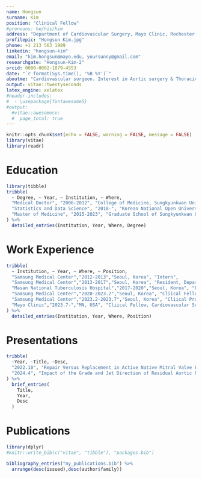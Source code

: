 ```yaml
---
name: Hongsun
surname: Kim
position: "Clinical Fellow"
#pronouns: he/his/him
address: "Department of Cardiovascular Surgery, Mayo Clinic, Rochester, MN"
profilepic: "Hongsun Kim.jpg"
phone: +1 213 563 1989
linkedin: "hongsun-kim"
email: "kim.hongsun@mayo.edu, yoursunny@gmail.com"
researchgate: "Hongsun-Kim-2"
orcid: 0000-0002-1879-4553
date: "`r format(Sys.time(), '%B %Y')`"
aboutme: "Cardiovascular surgeon. Interest in Aortic surgery & Thoracic transplantation"
output: vitae::twentyseconds
latex_engine: xelatex
#header-includes:
#  - \usepackage{fontawesome5}
#output:
  #vitae::awesomecv:
  #  page_total: true
---
```


```r
knitr::opts_chunk$set(echo = FALSE, warning = FALSE, message = FALSE)
library(vitae)
library(readr)
```


# Education

```r
library(tibble)
tribble(
  ~ Degree, ~ Year, ~ Institution, ~ Where,
  "Medical Doctor", "2006-2012", "College of Medicine, Sungkyunkwan University", "Seoul, Korea",
  "Statistics and Data Science", "2018-", "Korean National Open University", "",
  "Master of Medicine", "2015-2023", "Graduate School of Sungkyunkwan University", "Seoul, Korea"
) %>% 
  detailed_entries(Institution, Year, Where, Degree)
```

# Work Experience

```r
tribble(
  ~ Institution, ~ Year, ~ Where, ~ Position,
  "Samsung Medical Center","2012-2013","Seoul, Korea", "Intern",
  "Samsung Medical Center","2013-2017","Seoul, Korea", "Resident, Department of Thoracic and Cardiovascular Surgery",
  "Masan National Tuberculosis Hospital","2017-2020","Seoul, Korea", "Public Health Physician",
  "Samsung Medical Center","2020-2023.2","Seoul, Korea", "Cliical Fellow, Division of Cardiovascular Surgery",
  "Samsung Medical Center","2023.2-2023.7","Seoul, Korea", "Cliical Professor, Division of Cardiovascular Surgery",
  "Mayo Clinic","2023.7-","MN, USA", "Cliical Fellow, Cardiovascular Surgery"
) %>% 
  detailed_entries(Institution, Year, Where, Position)
```

# Presentations
```r
tribble(
  ~Year, ~Title, ~Desc,
  "2022.10", "Repair Versus Replacement in Active Native Mitral Valve Endocarditis: A Propensity Score-Matched Study", "The 36th European Association for Cardio-Thoracic Surgery Annual Meeting, October 2022, Milan, Italy",
  "2024.4", "Impact of the Grade and Jet Direction of Residual Aortic Regurgitation following Valve-sparing Root Replacement","The 104th American Association for Thoracic Surgery Annual Meeting, April 2024, Toronto, Canada"
) %>%
  brief_entries(
    Title,
    Year,
    Desc
  )
```

# Publications

```r
library(dplyr)
#knitr::write_bib(c("vitae", "tibble"), "packages.bib")

bibliography_entries("my_publications.bib") %>%
  arrange(desc(issued),desc(author$family))
```

